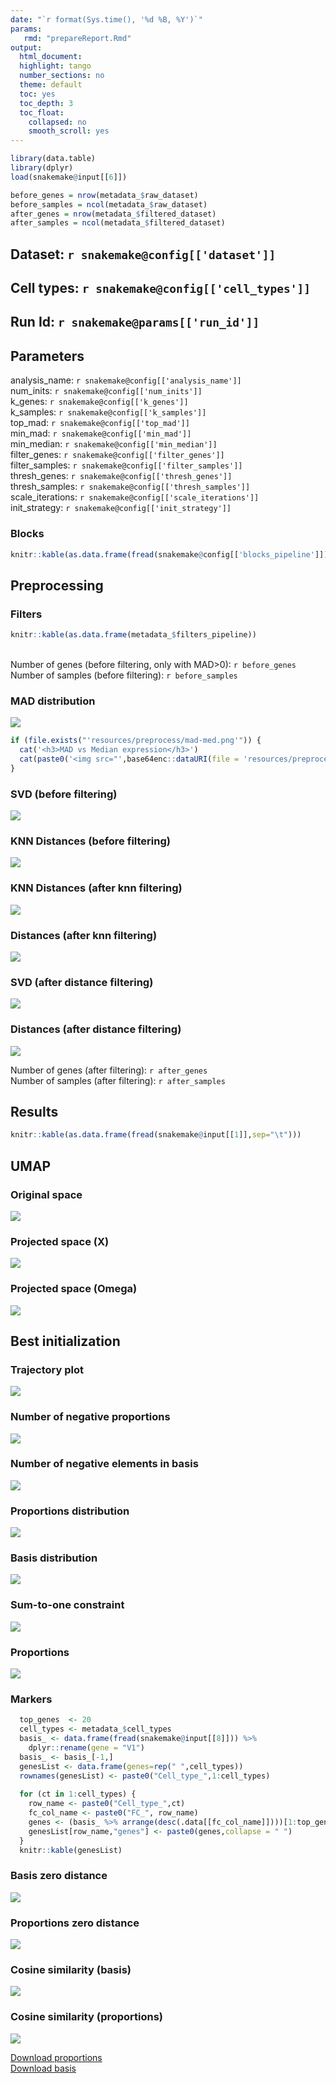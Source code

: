 ```yaml
---
date: "`r format(Sys.time(), '%d %B, %Y')`"
params:
   rmd: "prepareReport.Rmd"
output:
  html_document:
  highlight: tango
  number_sections: no
  theme: default
  toc: yes
  toc_depth: 3
  toc_float:
    collapsed: no
    smooth_scroll: yes
---
```

```r
library(data.table)
library(dplyr)
load(snakemake@input[[6]])

before_genes = nrow(metadata_$raw_dataset)
before_samples = ncol(metadata_$raw_dataset)
after_genes = nrow(metadata_$filtered_dataset)
after_samples = ncol(metadata_$filtered_dataset)
```

## Dataset: `r snakemake@config[['dataset']]`
## Cell types: `r snakemake@config[['cell_types']]`
## Run Id: `r snakemake@params[['run_id']]`

## Parameters
analysis_name: `r snakemake@config[['analysis_name']]`<br>
num_inits: `r snakemake@config[['num_inits']]`<br>
k_genes: `r snakemake@config[['k_genes']]`<br>
k_samples: `r snakemake@config[['k_samples']]`<br>
top_mad: `r snakemake@config[['top_mad']]`<br>
min_mad: `r snakemake@config[['min_mad']]`<br>
min_median: `r snakemake@config[['min_median']]`<br>
filter_genes: `r snakemake@config[['filter_genes']]`<br>
filter_samples: `r snakemake@config[['filter_samples']]`<br>
thresh_genes: `r snakemake@config[['thresh_genes']]`<br>
thresh_samples: `r snakemake@config[['thresh_samples']]`<br>
scale_iterations: `r snakemake@config[['scale_iterations']]`<br>
init_strategy: `r snakemake@config[['init_strategy']]`<br>

### Blocks
```r
knitr::kable(as.data.frame(fread(snakemake@config[['blocks_pipeline']])))
```

## Preprocessing
### Filters
```r
knitr::kable(as.data.frame(metadata_$filters_pipeline))
```
<br>
Number of genes (before filtering, only with MAD>0): `r before_genes`<br>
Number of samples (before filtering): `r before_samples`<br>

<h3>MAD distribution</h3>
<img src="`r base64enc::dataURI(file = 'resources/preprocess/topMAD.png', mime = 'image/png', encoding = 'base64')`"></img>

```r
if (file.exists("'resources/preprocess/mad-med.png'")) {
  cat('<h3>MAD vs Median expression</h3>')
  cat(paste0('<img src="',base64enc::dataURI(file = 'resources/preprocess/mad-med.png', mime = 'image/png', encoding = 'base64'),'"></img>'))
}
```

<h3>SVD (before filtering)</h3>
<img src="`r base64enc::dataURI(file = 'resources/preprocess/svdBefore.png', mime = 'image/png', encoding = 'base64')`"></img>
<h3>KNN Distances (before filtering)</h3>
<img src="`r base64enc::dataURI(file = 'resources/preprocess/knnDistancesBefore.png', mime = 'image/png', encoding = 'base64')`"></img>
<h3>KNN Distances (after knn filtering)</h3>
<img src="`r base64enc::dataURI(file = 'resources/preprocess/knnDistancesAfter.png', mime = 'image/png', encoding = 'base64')`"></img>
<h3>Distances (after knn filtering)</h3>
<img src="`r base64enc::dataURI(file = 'resources/preprocess/distancesBefore.png', mime = 'image/png', encoding = 'base64')`"></img>
<h3>SVD (after distance filtering)</h3>
<img src="`r base64enc::dataURI(file = 'resources/preprocess/svdAfter.png', mime = 'image/png', encoding = 'base64')`"></img>
<h3>Distances (after distance filtering)</h3>
<img src="`r base64enc::dataURI(file = 'resources/preprocess/distancesAfter.png', mime = 'image/png', encoding = 'base64')`"></img>

Number of genes (after filtering): `r after_genes`<br>
Number of samples (after filtering): `r after_samples`<br>

## Results
```r
knitr::kable(as.data.frame(fread(snakemake@input[[1]],sep="\t")))
```
## UMAP
### Original space
<img src="`r base64enc::dataURI(file = snakemake@input[[9]], mime = 'image/png', encoding = 'base64')`"></img>
<h3>Projected space (X)</h3>
<img src="`r base64enc::dataURI(file = snakemake@input[[11]], mime = 'image/png', encoding = 'base64')`"></img>
<h3>Projected space (Omega)</h3>
<img src="`r base64enc::dataURI(file = snakemake@input[[12]], mime = 'image/png', encoding = 'base64')`"></img>

## Best initialization
<h3>Trajectory plot</h3>
<img src="`r base64enc::dataURI(file = snakemake@input[[2]], mime = 'image/png', encoding = 'base64')`"></img>
<h3>Number of negative proportions</h3>
<img src="`r base64enc::dataURI(file = snakemake@input[[4]], mime = 'image/png', encoding = 'base64')`"></img>
<h3>Number of negative elements in basis</h3>
<img src="`r base64enc::dataURI(file = snakemake@input[[3]], mime = 'image/png', encoding = 'base64')`"></img>
<h3>Proportions distribution</h3>
<img src="`r base64enc::dataURI(file = snakemake@input[[13]], mime = 'image/png', encoding = 'base64')`"></img>
<h3>Basis distribution</h3>
<img src="`r base64enc::dataURI(file = snakemake@input[[14]], mime = 'image/png', encoding = 'base64')`"></img>
<h3>Sum-to-one constraint</h3>
<img src="`r base64enc::dataURI(file = snakemake@input[[5]], mime = 'image/png', encoding = 'base64')`"></img>
<h3>Proportions</h3>
<img src="`r base64enc::dataURI(file = snakemake@input[[10]], mime = 'image/png', encoding = 'base64')`"></img>
<h3>Markers</h3>
```r
  top_genes  <- 20
  cell_types <- metadata_$cell_types
  basis_ <- data.frame(fread(snakemake@input[[8]])) %>%
    dplyr::rename(gene = "V1")
  basis_ <- basis_[-1,]
  genesList <- data.frame(genes=rep(" ",cell_types))
  rownames(genesList) <- paste0("Cell_type_",1:cell_types)
  
  for (ct in 1:cell_types) {
    row_name <- paste0("Cell_type_",ct)
    fc_col_name <- paste0("FC_", row_name)
    genes <- (basis_ %>% arrange(desc(.data[[fc_col_name]])))[1:top_genes,"gene"]
    genesList[row_name,"genes"] <- paste0(genes,collapse = " ")
  }
  knitr::kable(genesList)
```

<h3>Basis zero distance</h3>
<img src="`r base64enc::dataURI(file = snakemake@input[[15]], mime = 'image/png', encoding = 'base64')`"></img>
<h3>Proportions zero distance</h3>
<img src="`r base64enc::dataURI(file = snakemake@input[[16]], mime = 'image/png', encoding = 'base64')`"></img>

<h3>Cosine similarity (basis)</h3>
<img src="`r base64enc::dataURI(file = snakemake@input[[17]], mime = 'image/png', encoding = 'base64')`"></img>
<h3>Cosine similarity (proportions)</h3>
<img src="`r base64enc::dataURI(file = snakemake@input[[18]], mime = 'image/png', encoding = 'base64')`"></img>


<a href="`r base64enc::dataURI(file = snakemake@input[[7]], mime = 'text', encoding = 'base64')`">Download proportions</a><br>
<a href="`r base64enc::dataURI(file = snakemake@input[[8]], mime = 'text', encoding = 'base64')`">Download basis</a><br>